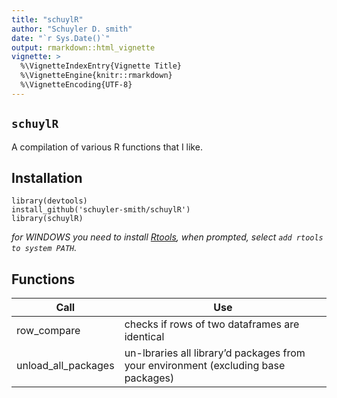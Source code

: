 ```yaml
---
title: "schuylR"
author: "Schuyler D. smith"
date: "`r Sys.Date()`"
output: rmarkdown::html_vignette
vignette: >
  %\VignetteIndexEntry{Vignette Title}
  %\VignetteEngine{knitr::rmarkdown}
  %\VignetteEncoding{UTF-8}
---
```



## `schuylR`

A compilation of various R functions that I like.

## Installation

```
library(devtools)
install_github('schuyler-smith/schuylR')
library(schuylR)
```

*for WINDOWS you need to install <a href="https://cran.r-project.org/bin/windows/Rtools/" target="_blank" >Rtools</a>, when prompted, select `add rtools to system PATH`.*

## Functions

Call			 | Use
---------------- | ------------------------------------------------
row_compare      | checks if rows of two dataframes are identical
unload_all_packages | un-lbraries all library'd packages from your environment (excluding base packages)

